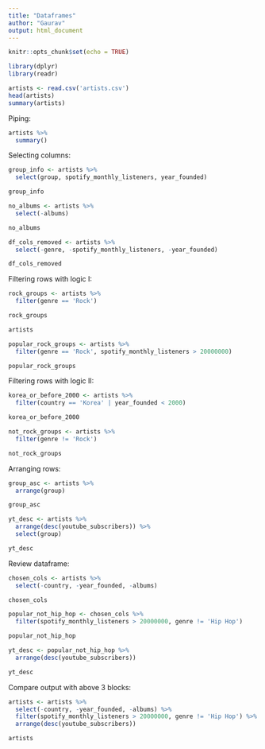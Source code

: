 ```yaml
---
title: "Dataframes"
author: "Gaurav"
output: html_document
---
```


```r
knitr::opts_chunk$set(echo = TRUE)
```

```r
library(dplyr)
library(readr)
```

```r
artists <- read.csv('artists.csv')
head(artists)
summary(artists)
```

Piping:

```r
artists %>%
  summary()
```

Selecting columns:

```r
group_info <- artists %>%
  select(group, spotify_monthly_listeners, year_founded)

group_info
```

```r
no_albums <- artists %>%
  select(-albums)

no_albums
```

```r
df_cols_removed <- artists %>%
  select(-genre, -spotify_monthly_listeners, -year_founded)

df_cols_removed
```

Filtering rows with logic I:

```r
rock_groups <- artists %>%
  filter(genre == 'Rock')

rock_groups
```

```r
artists

popular_rock_groups <- artists %>%
  filter(genre == 'Rock', spotify_monthly_listeners > 20000000)

popular_rock_groups
```

Filtering rows with logic II:

```r
korea_or_before_2000 <- artists %>%
  filter(country == 'Korea' | year_founded < 2000)

korea_or_before_2000

not_rock_groups <- artists %>%
  filter(genre != 'Rock')

not_rock_groups
```

Arranging rows:

```r
group_asc <- artists %>%
  arrange(group)

group_asc

yt_desc <- artists %>%
  arrange(desc(youtube_subscribers)) %>%
  select(group)

yt_desc
```

Review dataframe:

```r
chosen_cols <- artists %>%
  select(-country, -year_founded, -albums)

chosen_cols
```

```r
popular_not_hip_hop <- chosen_cols %>%
  filter(spotify_monthly_listeners > 20000000, genre != 'Hip Hop')

popular_not_hip_hop
```

```r
yt_desc <- popular_not_hip_hop %>%
  arrange(desc(youtube_subscribers))

yt_desc
```

Compare output with above 3 blocks:

```r
artists <- artists %>%
  select(-country, -year_founded, -albums) %>%
  filter(spotify_monthly_listeners > 20000000, genre != 'Hip Hop') %>%
  arrange(desc(youtube_subscribers))

artists
```
